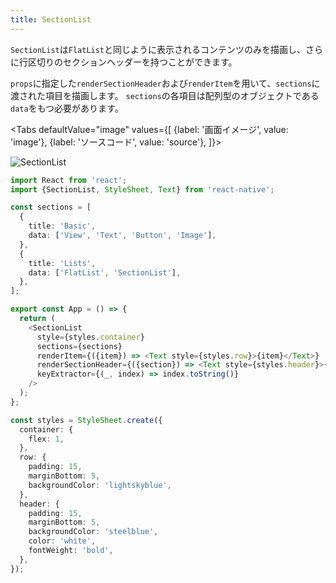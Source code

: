 ```yaml
---
title: SectionList
---
```



`SectionList`は`FlatList`と同じように表示されるコンテンツのみを描画し、さらに行区切りのセクションヘッダーを持つことができます。

`props`に指定した`renderSectionHeader`および`renderItem`を用いて、`sections`に渡された項目を描画します。
`sections`の各項目は配列型のオブジェクトである`data`をもつ必要があります。

<!-- textlint-disable ja-technical-writing/sentence-length,ja-technical-writing/max-comma,ja-spacing/ja-no-space-around-parentheses,jtf-style/3.3.かっこ類と隣接する文字の間のスペースの有無,ja-technical-writing/ja-no-mixed-period,ja-technical-writing/no-unmatched-pair -->

<Tabs
  defaultValue="image"
  values={[
    {label: '画面イメージ', value: 'image'},
    {label: 'ソースコード', value: 'source'},
  ]}>

<!-- textlint-enable ja-technical-writing/sentence-length,ja-technical-writing/max-comma,ja-spacing/ja-no-space-around-parentheses,jtf-style/3.3.かっこ類と隣接する文字の間のスペースの有無,ja-technical-writing/ja-no-mixed-period,ja-technical-writing/no-unmatched-pair -->

<TabItem value="image">

![SectionList](section-list.png)

</TabItem>

<TabItem value="source">

```typescript jsx title="/src/App.tsx"
import React from 'react';
import {SectionList, StyleSheet, Text} from 'react-native';

const sections = [
  {
    title: 'Basic',
    data: ['View', 'Text', 'Button', 'Image'],
  },
  {
    title: 'Lists',
    data: ['FlatList', 'SectionList'],
  },
];

export const App = () => {
  return (
    <SectionList
      style={styles.container}
      sections={sections}
      renderItem={({item}) => <Text style={styles.row}>{item}</Text>}
      renderSectionHeader={({section}) => <Text style={styles.header}>{section.title}</Text>}
      keyExtractor={(_, index) => index.toString()}
    />
  );
};

const styles = StyleSheet.create({
  container: {
    flex: 1,
  },
  row: {
    padding: 15,
    marginBottom: 5,
    backgroundColor: 'lightskyblue',
  },
  header: {
    padding: 15,
    marginBottom: 5,
    backgroundColor: 'steelblue',
    color: 'white',
    fontWeight: 'bold',
  },
});
```

</TabItem>
</Tabs>
